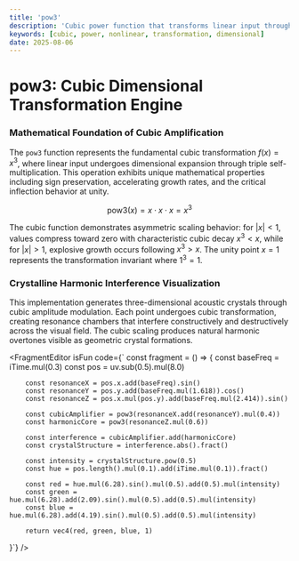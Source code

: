 ```yaml
---
title: 'pow3'
description: 'Cubic power function that transforms linear input through dimensional expansion into three-dimensional resonance patterns'
keywords: [cubic, power, nonlinear, transformation, dimensional]
date: 2025-08-06
---
```



# pow3: Cubic Dimensional Transformation Engine

### Mathematical Foundation of Cubic Amplification

The `pow3` function represents the fundamental cubic transformation $f(x) = x^3$, where linear input undergoes dimensional expansion through triple self-multiplication. This operation exhibits unique mathematical properties including sign preservation, accelerating growth rates, and the critical inflection behavior at unity.

$$
\text{pow3}(x) = x \cdot x \cdot x = x^3
$$

The cubic function demonstrates asymmetric scaling behavior: for $|x| < 1$, values compress toward zero with characteristic cubic decay $x^3 < x$, while for $|x| > 1$, explosive growth occurs following $x^3 > x$. The unity point $x = 1$ represents the transformation invariant where $1^3 = 1$.

### Crystalline Harmonic Interference Visualization

This implementation generates three-dimensional acoustic crystals through cubic amplitude modulation. Each point undergoes cubic transformation, creating resonance chambers that interfere constructively and destructively across the visual field. The cubic scaling produces natural harmonic overtones visible as geometric crystal formations.

<FragmentEditor
        isFun
        code={`
const fragment = () => {
        const baseFreq = iTime.mul(0.3)
        const pos = uv.sub(0.5).mul(8.0)
        
        const resonanceX = pos.x.add(baseFreq).sin()
        const resonanceY = pos.y.add(baseFreq.mul(1.618)).cos()
        const resonanceZ = pos.x.mul(pos.y).add(baseFreq.mul(2.414)).sin()
        
        const cubicAmplifier = pow3(resonanceX.add(resonanceY).mul(0.4))
        const harmonicCore = pow3(resonanceZ.mul(0.6))
        
        const interference = cubicAmplifier.add(harmonicCore)
        const crystalStructure = interference.abs().fract()
        
        const intensity = crystalStructure.pow(0.5)
        const hue = pos.length().mul(0.1).add(iTime.mul(0.1)).fract()
        
        const red = hue.mul(6.28).sin().mul(0.5).add(0.5).mul(intensity)
        const green = hue.mul(6.28).add(2.09).sin().mul(0.5).add(0.5).mul(intensity)  
        const blue = hue.mul(6.28).add(4.19).sin().mul(0.5).add(0.5).mul(intensity)
        
        return vec4(red, green, blue, 1)
}`}
/>
